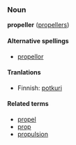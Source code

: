 ===Noun===
'''propeller''' ([[propellers]])

====Alternative spellings====
*[[propellor]]

====Tranlations====

*Finnish: [[potkuri]]

====Related terms====
*[[propel]]
*[[prop]]
*[[propulsion]]